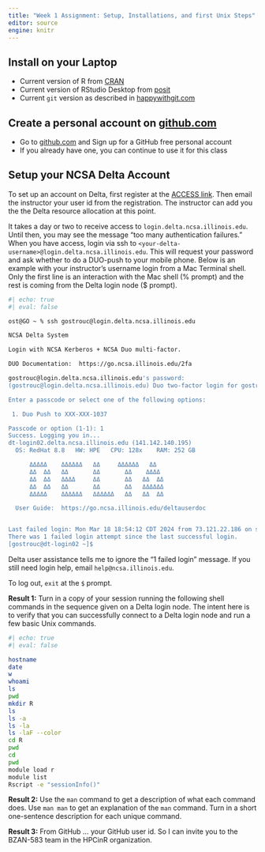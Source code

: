 ```yaml
---
title: "Week 1 Assignment: Setup, Installations, and first Unix Steps"
editor: source
engine: knitr
---
```


## Install on your Laptop

* Current version of R from [CRAN](https://cran.r-project.org/)  
* Current version of RStudio Desktop from [posit](https://posit.co/downloads/)  
* Current `git` version as described in [happywithgit.com](https://happygitwithr.com/install-git.html)  

## Create a personal account on [github.com](https://github.com)  

* Go to [github.com](https://github.com) and Sign up for a GitHub free personal account  
* If you already have one, you can continue to use it for this class  


## Setup your NCSA Delta Account

<!--
Instructor notes for adding Delta users to allocated project:  
See "Adding account holders to a group or project" on [Delta Webpage](https://wiki.ncsa.illinois.edu/display/USSPPRT/NCSA+Allocation+and+Account+Management) for general directions.

Specifically, see "Inviting new people to your project" for information on inviting persons who do not have an NCSA account.
-->
<!--
It appears the above is incorrect for ACCESS managed allocations. The above is for NCSA local allocations outside ACCESS!

To add students to an ACCESS allocation, the student first needs to register an ACCESS login. Then email the login name to the Instructor (allocation PI) who will add the student to the specific allocation.

Still not clear what username will be used for Delta, but most likely the ACCESS login.
-->

To set up an account on Delta, first register at the [ACCESS link](https://registry.access-ci.org/registry/co_petitions/start/coef:8). Then email the instructor your user id from the registration. The instructor can add you the the Delta resource allocation at this point.

It takes a day or two to receive access to `login.delta.ncsa.illinois.edu`. Until then, you may see the message "too many authentication failures." When you have access, login via ssh to  `<your-delta-username>@login.delta.ncsa.illinois.edu`. This will request your password and ask whether to do a DUO-push to your mobile phone. Below is an example with your instructor's username login from a Mac Terminal shell. Only the first line is an interaction with the Mac shell (% prompt) and the rest is coming from the Delta login node ($ prompt).
<!-- using bash triggers Jupyter engine? r works but not ideal -->
```bash
#| echo: true
#| eval: false

ost@GO ~ % ssh gostrouc@login.delta.ncsa.illinois.edu

NCSA Delta System

Login with NCSA Kerberos + NCSA Duo multi-factor.

DUO Documentation:  https://go.ncsa.illinois.edu/2fa

gostrouc@login.delta.ncsa.illinois.edu's password: 
(gostrouc@login.delta.ncsa.illinois.edu) Duo two-factor login for gostrouc

Enter a passcode or select one of the following options:

 1. Duo Push to XXX-XXX-1037

Passcode or option (1-1): 1
Success. Logging you in...
dt-login02.delta.ncsa.illinois.edu (141.142.140.195)
  OS: RedHat 8.8   HW: HPE   CPU: 128x    RAM: 252 GB

      ΔΔΔΔΔ    ΔΔΔΔΔΔ   ΔΔ     ΔΔΔΔΔΔ   ΔΔ
      ΔΔ  ΔΔ   ΔΔ       ΔΔ       ΔΔ    ΔΔΔΔ
      ΔΔ  ΔΔ   ΔΔΔΔ     ΔΔ       ΔΔ   ΔΔ  ΔΔ
      ΔΔ  ΔΔ   ΔΔ       ΔΔ       ΔΔ   ΔΔΔΔΔΔ
      ΔΔΔΔΔ    ΔΔΔΔΔΔ   ΔΔΔΔΔΔ   ΔΔ   ΔΔ  ΔΔ

  User Guide:  https://go.ncsa.illinois.edu/deltauserdoc


Last failed login: Mon Mar 18 18:54:12 CDT 2024 from 73.121.22.186 on ssh:notty
There was 1 failed login attempt since the last successful login.
[gostrouc@dt-login02 ~]$ 
```
Delta user assistance tells me to ignore the "1 failed login" message. If you still need login help, email `help@ncsa.illinois.edu`.

To log out, `exit` at the `$` prompt.

**Result 1:** Turn in a copy of your session running the following shell commands in the sequence given on a Delta login node.  The intent here is to verify that you can successfully connect to a Delta login node and run a few basic Unix commands.

```bash
#| echo: true
#| eval: false

hostname
date
w
whoami
ls
pwd
mkdir R
ls
ls -a
ls -la
ls -laF --color
cd R
pwd
cd
pwd
module load r
module list
Rscript -e "sessionInfo()"
```
**Result 2:** Use the `man` command to get a description of what each command does. Use `man man` to get an explanation of the `man` command. Turn in a short one-sentence description for each unique command. 

**Result 3:** From GitHub ... your GitHub user id. So I can invite you to the BZAN-583 team in the HPCinR organization.
